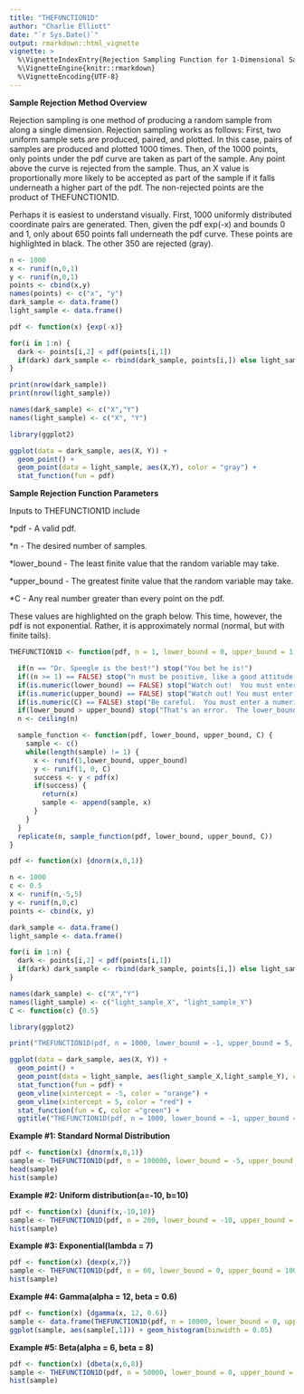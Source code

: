 ```yaml
---
title: "THEFUNCTION1D"
author: "Charlie Elliott"
date: "`r Sys.Date()`"
output: rmarkdown::html_vignette
vignette: >
  %\VignetteIndexEntry{Rejection Sampling Function for 1-Dimensional Samples}
  %\VignetteEngine{knitr::rmarkdown}
  %\VignetteEncoding{UTF-8}
---
```


**Sample Rejection Method Overview** 

Rejection sampling is one method of producing a random sample from along a single dimension.  Rejection sampling works as follows: First, two uniform sample sets are produced, paired, and plotted.  In this case, pairs of samples are produced and plotted 1000 times.  Then, of the 1000 points, only points under the pdf curve are taken as part of the sample.  Any point above the curve is rejected from the sample.  Thus, an X value is proportionally more likely to be accepted as part of the sample if it falls underneath a higher part of the pdf.  The non-rejected points are the product of THEFUNCTION1D.  

Perhaps it is easiest to understand visually.  First, 1000 uniformly distributed coordinate pairs are generated.  Then, given the pdf exp(-x) and bounds 0 and 1, only about 650 points fall underneath the pdf curve.  These points are highlighted in black.  The other 350 are rejected (gray).  

```r
n <- 1000
x <- runif(n,0,1)
y <- runif(n,0,1)
points <- cbind(x,y)
names(points) <- c("x", "y")
dark_sample <- data.frame()
light_sample <- data.frame()

pdf <- function(x) {exp(-x)}

for(i in 1:n) {
  dark <- points[i,2] < pdf(points[i,1])
  if(dark) dark_sample <- rbind(dark_sample, points[i,]) else light_sample <- rbind(light_sample, points[i,])
}

print(nrow(dark_sample))
print(nrow(light_sample))

names(dark_sample) <- c("X","Y")
names(light_sample) <- c("X", "Y")

library(ggplot2)

ggplot(data = dark_sample, aes(X, Y)) +
  geom_point() + 
  geom_point(data = light_sample, aes(X,Y), color = "gray") +
  stat_function(fun = pdf) 

```





**Sample Rejection Function Parameters** 

Inputs to THEFUNCTION1D include

*pdf - A valid pdf. 

*n - The desired number of samples.  

*lower_bound - The least finite value that the random variable may take.  

*upper_bound - The greatest finite value that the random variable may take.  

*C - Any real number greater than every point on the pdf.  

These values are highlighted on the graph below.  This time, however, the pdf is not exponential.  Rather, it is approximately normal (normal, but with finite tails).  

```r

THEFUNCTION1D <- function(pdf, n = 1, lower_bound = 0, upper_bound = 1, C = 1) {

  if(n == "Dr. Speegle is the best!") stop("You bet he is!")
  if((n >= 1) == FALSE) stop("n must be positive, like a good attitude.")
  if(is.numeric(lower_bound) == FALSE) stop("Watch out!  You must enter a numeric value for the lower_bound.")
  if(is.numeric(upper_bound) == FALSE) stop("Watch out! You must enter a numeric value for the upper_bound.")
  if(is.numeric(C) == FALSE) stop("Be careful.  You must enter a numeric value for C.  Greater values of C will slow the processing time.")
  if(lower_bound > upper_bound) stop("That's an error.  The lower_bound is greater than the upper_bound.")
  n <- ceiling(n)

  sample_function <- function(pdf, lower_bound, upper_bound, C) {
    sample <- c()
    while(length(sample) != 1) {
      x <- runif(1,lower_bound, upper_bound)
      y <- runif(1, 0, C)
      success <- y < pdf(x)
      if(success) {
        return(x)
        sample <- append(sample, x)
      }
    }
  }
  replicate(n, sample_function(pdf, lower_bound, upper_bound, C))
}

pdf <- function(x) {dnorm(x,0,1)}

n <- 1000
c <- 0.5
x <- runif(n,-5,5)
y <- runif(n,0,c)
points <- cbind(x, y)

dark_sample <- data.frame()
light_sample <- data.frame()

for(i in 1:n) {
  dark <- points[i,2] < pdf(points[i,1])
  if(dark) dark_sample <- rbind(dark_sample, points[i,]) else light_sample <- rbind(light_sample, points[i,])
}

names(dark_sample) <- c("X","Y")
names(light_sample) <- c("light_sample_X", "light_sample_Y")
C <- function(c) {0.5}

library(ggplot2)

print("THEFUNCTION1D(pdf, n = 1000, lower_bound = -1, upper_bound = 5, C = 0.5")

ggplot(data = dark_sample, aes(X, Y)) +
  geom_point() +
  geom_point(data = light_sample, aes(light_sample_X,light_sample_Y), color = "gray") +
  stat_function(fun = pdf) +
  geom_vline(xintercept = -5, color = "orange") +
  geom_vline(xintercept = 5, color = "red") +
  stat_function(fun = C, color ="green") +
  ggtitle("THEFUNCTION1D(pdf, n = 1000, lower_bound = -1, upper_bound = 5, C = 0.5")

```



**Example #1: Standard Normal Distribution**
```r
pdf <- function(x) {dnorm(x,0,1)}
sample <- THEFUNCTION1D(pdf, n = 100000, lower_bound = -5, upper_bound = 5, C = 0.4)
head(sample)
hist(sample)
```


**Example #2: Uniform distribution(a=-10, b=10)**
```r
pdf <- function(x) {dunif(x,-10,10)}
sample <- THEFUNCTION1D(pdf, n = 200, lower_bound = -10, upper_bound = 10, C = 0.06)
hist(sample)
```

**Example #3: Exponential(lambda = 7)**
```r
pdf <- function(x) {dexp(x,7)}
sample <- THEFUNCTION1D(pdf, n = 60, lower_bound = 0, upper_bound = 100, C = 50)
hist(sample)
```


**Example #4: Gamma(alpha = 12, beta = 0.6)**
```r
pdf <- function(x) {dgamma(x, 12, 0.6)}
sample <- data.frame(THEFUNCTION1D(pdf, n = 10000, lower_bound = 0, upper_bound = 50, C = 0.5))
ggplot(sample, aes(sample[,1])) + geom_histogram(binwidth = 0.05)
```

**Example #5: Beta(alpha = 6, beta = 8)**
```r
pdf <- function(x) {dbeta(x,6,8)}
sample <- THEFUNCTION1D(pdf, n = 50000, lower_bound = 0, upper_bound = 1, C = 5)
hist(sample)
```


